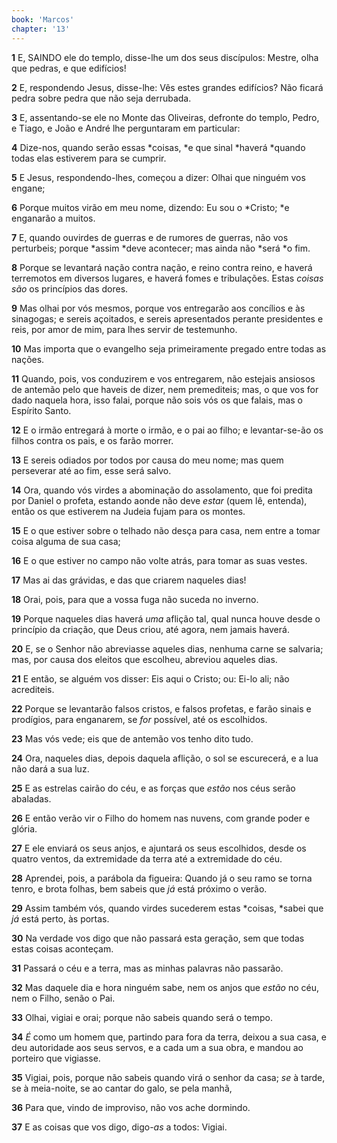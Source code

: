 ```yaml
---
book: 'Marcos'
chapter: '13'
---
```


**1** E, SAINDO ele do templo, disse-lhe um dos seus discípulos: Mestre, olha que pedras, e que edifícios!

**2** E, respondendo Jesus, disse-lhe: Vês estes grandes edifícios? Não ficará pedra sobre pedra que não seja derrubada.

**3** E, assentando-se ele no Monte das Oliveiras, defronte do templo, Pedro, e Tiago, e João e André lhe perguntaram em particular:

**4** Dize-nos, quando serão essas *coisas, *e que sinal *haverá *quando todas elas estiverem para se cumprir.

**5** E Jesus, respondendo-lhes, começou a dizer: Olhai que ninguém vos engane;

**6** Porque muitos virão em meu nome, dizendo: Eu sou o *Cristo; *e enganarão a muitos.

**7** E, quando ouvirdes de guerras e de rumores de guerras, não vos perturbeis; porque *assim *deve acontecer; mas ainda não *será *o fim.

**8** Porque se levantará nação contra nação, e reino contra reino, e haverá terremotos em diversos lugares, e haverá fomes e tribulações. Estas _coisas são_ os princípios das dores.

**9** Mas olhai por vós mesmos, porque vos entregarão aos concílios e às sinagogas; e sereis açoitados, e sereis apresentados perante presidentes e reis, por amor de mim, para lhes servir de testemunho.

**10** Mas importa que o evangelho seja primeiramente pregado entre todas as nações.

**11** Quando, pois, vos conduzirem e vos entregarem, não estejais ansiosos de antemão pelo que haveis de dizer, nem premediteis; mas, o que vos for dado naquela hora, isso falai, porque não sois vós os que falais, mas o Espírito Santo.

**12** E o irmão entregará à morte o irmão, e o pai ao filho; e levantar-se-ão os filhos contra os pais, e os farão morrer.

**13** E sereis odiados por todos por causa do meu nome; mas quem perseverar até ao fim, esse será salvo.

**14** Ora, quando vós virdes a abominação do assolamento, que foi predita por Daniel o profeta, estando aonde não deve _estar_ (quem lê, entenda), então os que estiverem na Judeia fujam para os montes.

**15** E o que estiver sobre o telhado não desça para casa, nem entre a tomar coisa alguma de sua casa;

**16** E o que estiver no campo não volte atrás, para tomar as suas vestes.

**17** Mas ai das grávidas, e das que criarem naqueles dias!

**18** Orai, pois, para que a vossa fuga não suceda no inverno.

**19** Porque naqueles dias haverá _uma_ aflição tal, qual nunca houve desde o princípio da criação, que Deus criou, até agora, nem jamais haverá.

**20** E, se o Senhor não abreviasse aqueles dias, nenhuma carne se salvaria; mas, por causa dos eleitos que escolheu, abreviou aqueles dias.

**21** E então, se alguém vos disser: Eis aqui o Cristo; ou: Ei-lo ali; não acrediteis.

**22** Porque se levantarão falsos cristos, e falsos profetas, e farão sinais e prodígios, para enganarem, se _for_ possível, até os escolhidos.

**23** Mas vós vede; eis que de antemão vos tenho dito tudo.

**24** Ora, naqueles dias, depois daquela aflição, o sol se escurecerá, e a lua não dará a sua luz.

**25** E as estrelas cairão do céu, e as forças que _estão_ nos céus serão abaladas.

**26** E então verão vir o Filho do homem nas nuvens, com grande poder e glória.

**27** E ele enviará os seus anjos, e ajuntará os seus escolhidos, desde os quatro ventos, da extremidade da terra até a extremidade do céu.

**28** Aprendei, pois, a parábola da figueira: Quando já o seu ramo se torna tenro, e brota folhas, bem sabeis que _já_ está próximo o verão.

**29** Assim também vós, quando virdes sucederem estas *coisas, *sabei que _já_ está perto, às portas.

**30** Na verdade vos digo que não passará esta geração, sem que todas estas coisas aconteçam.

**31** Passará o céu e a terra, mas as minhas palavras não passarão.

**32** Mas daquele dia e hora ninguém sabe, nem os anjos que _estão_ no céu, nem o Filho, senão o Pai.

**33** Olhai, vigiai e orai; porque não sabeis quando será o tempo.

**34** _É_ como um homem que, partindo para fora da terra, deixou a sua casa, e deu autoridade aos seus servos, e a cada um a sua obra, e mandou ao porteiro que vigiasse.

**35** Vigiai, pois, porque não sabeis quando virá o senhor da casa; _se_ à tarde, se à meia-noite, se ao cantar do galo, se pela manhã,

**36** Para que, vindo de improviso, não vos ache dormindo.

**37** E as coisas que vos digo, digo-_as_ a todos: Vigiai.
